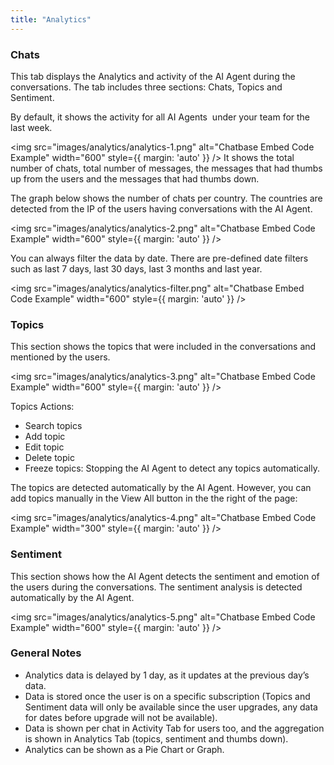 ```yaml
---
title: "Analytics"
---
```


### Chats

This tab displays the Analytics and activity of the AI Agent during the conversations. The tab includes three sections: Chats, Topics and Sentiment.

By default, it shows the activity for all AI Agents  under your team for the last week.

<img 
  src="images/analytics/analytics-1.png" 
  alt="Chatbase Embed Code Example" 
  width="600" 
  style={{ margin: 'auto' }} 
/>
It shows the total number of chats, total number of messages, the messages that had thumbs up from the users and the messages that had thumbs down.

The graph below shows the number of chats per country. The countries are detected from the IP of the users having conversations with the AI Agent.

<img 
  src="images/analytics/analytics-2.png" 
  alt="Chatbase Embed Code Example" 
  width="600" 
  style={{ margin: 'auto' }} 
/>

You can always filter the data by date. There are pre-defined date filters such as last 7 days, last 30 days, last 3 months and last year.

<img 
  src="images/analytics/analytics-filter.png" 
  alt="Chatbase Embed Code Example" 
  width="600" 
  style={{ margin: 'auto' }} 
/>

### Topics

This section shows the topics that were included in the conversations and mentioned by the users.

<img 
  src="images/analytics/analytics-3.png" 
  alt="Chatbase Embed Code Example" 
  width="600" 
  style={{ margin: 'auto' }} 
/>

Topics Actions:

* Search topics
* Add topic
* Edit topic
* Delete topic
* Freeze topics: Stopping the AI Agent to detect any topics automatically.

The topics are detected automatically by the AI Agent. However, you can add topics manually in the View All button in the the right of the page:

<img 
  src="images/analytics/analytics-4.png" 
  alt="Chatbase Embed Code Example" 
  width="300" 
  style={{ margin: 'auto' }} 
/>

### Sentiment

This section shows how the AI Agent detects the sentiment and emotion of the users during the conversations. The sentiment analysis is detected automatically by the AI Agent.

<img 
  src="images/analytics/analytics-5.png" 
  alt="Chatbase Embed Code Example" 
  width="600" 
  style={{ margin: 'auto' }} 
/>

### General Notes

* Analytics data is delayed by 1 day, as it updates at the previous day’s data.
* Data is stored once the user is on a specific subscription (Topics and Sentiment data will only be available since the user upgrades, any data for dates before upgrade will not be available).
* Data is shown per chat in Activity Tab for users too, and the aggregation is shown in Analytics Tab (topics, sentiment and thumbs down).
* Analytics can be shown as a Pie Chart or Graph.